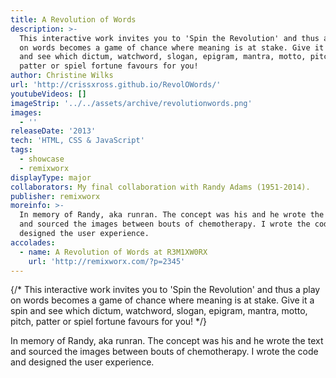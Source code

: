 ```yaml
---
title: A Revolution of Words
description: >-
  This interactive work invites you to 'Spin the Revolution' and thus a play
  on words becomes a game of chance where meaning is at stake. Give it a spin
  and see which dictum, watchword, slogan, epigram, mantra, motto, pitch,
  patter or spiel fortune favours for you!
author: Christine Wilks
url: 'http://crissxross.github.io/RevolOWords/'
youtubeVideos: []
imageStrip: '../../assets/archive/revolutionwords.png'
images:
  - ''
releaseDate: '2013'
tech: 'HTML, CSS & JavaScript'
tags:
  - showcase
  - remixworx
displayType: major
collaborators: My final collaboration with Randy Adams (1951-2014).
publisher: remixworx
moreinfo: >-
  In memory of Randy, aka runran. The concept was his and he wrote the text
  and sourced the images between bouts of chemotherapy. I wrote the code and
  designed the user experience.
accolades:
  - name: A Revolution of Words at R3M1XW0RX
    url: 'http://remixworx.com/?p=2345'
---
```



{/* This interactive work invites you to 'Spin the Revolution' and thus a play on words becomes a game of chance where meaning is at stake. Give it a spin and see which dictum, watchword, slogan, epigram, mantra, motto, pitch, patter or spiel fortune favours for you! */}

In memory of Randy, aka runran. The concept was his and he wrote the text and sourced the images between bouts of chemotherapy. I wrote the code and designed the user experience.

